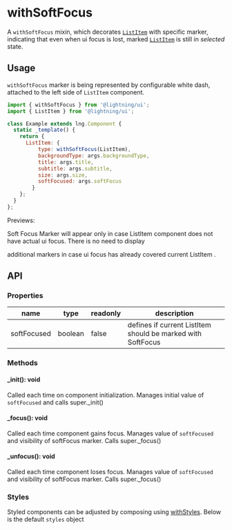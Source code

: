 
# withSoftFocus

A `withSoftFocus` mixin, which decorates [`ListItem`](?path=/docs/listitem--basic) with specific marker,
indicating that even when ui focus is lost, marked [`ListItem`](?path=/docs/listitem--basic) is still in *selected* state.

## Usage

`withSoftFocus` marker is being represented by configurable white dash, attached to the left side of `ListItem` component.

```js
import { withSoftFocus } from '@lightning/ui';
import { ListItem } from '@lightning/ui';

class Example extends lng.Component {
  static _template() {
    return {
      ListItem: {
          type: withSoftFocus(ListItem),
          backgroundType: args.backgroundType,
          title: args.title,
          subtitle: args.subtitle,
          size: args.size,
          softFocused: args.softFocus
        }
    };
  }
};
```

Previews:

<Canvas>
  <Story id="mixins-withsoftfocus--basic" />
</Canvas>

Soft Focus Marker will appear only in case ListItem component does not have actual ui focus. There is no need to display

additional markers in case ui focus has already covered current ListItem .

## API

### Properties

| name           | type                                         | readonly | description
| -------------- | -------------------------------------------- | -------- | ----------------------------------------------------------- |
|softFocused      |boolean                                      | false    | defines if current ListItem should be marked with SoftFocus


### Methods

#### _init(): void

Called each time on component initialization. Manages initial value of `softFocused` and calls super._init()

#### _focus(): void

Called each time component gains focus. Manages value of `softFocused` and visibility of softFocus marker. Calls super._focus()

#### _unfocus(): void

Called each time component loses focus. Manages value of `softFocused` and visibility of softFocus marker. Calls super._focus()

### Styles

Styled components can be adjusted by composing using [withStyles](?path=/docs/mixins-withstyles--basic). Below is the default `styles` object

<Theme theme={withSoftFocus.styles} />
